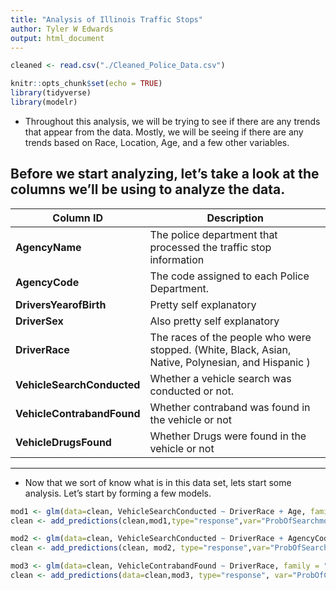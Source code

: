 ---
title: "Analysis of Illinois Traffic Stops"
author: Tyler W Edwards
output: html_document
---

```{r setup, include=FALSE}

cleaned <- read.csv("./Cleaned_Police_Data.csv")

knitr::opts_chunk$set(echo = TRUE)
library(tidyverse)
library(modelr)

```

* Throughout this analysis, we will be trying to see if there are any trends that appear from the data. Mostly, we will be seeing if there are any trends based on Race, Location, Age, and a few other variables.

## Before we start analyzing, let's take a look at the columns we'll be using to analyze the data.

| Column ID  |  Description                                                                              |
|------------|-------------------------------------------------------------------------------------------|
|  **AgencyName** |  The police department that processed the traffic stop information                       |
| **AgencyCode**  |  The code assigned to each Police Department. |
| **DriversYearofBirth**       | Pretty self explanatory               |
| **DriverSex**   | Also pretty self explanatory                                                        |
| **DriverRace**  | The races of the people who were stopped. (White, Black, Asian, Native, Polynesian, and Hispanic )                                             |
| **VehicleSearchConducted**      | Whether a vehicle search was conducted or not.                                  |
| **VehicleContrabandFound**      | Whether contraband was found in the vehicle or not                                  |
| **VehicleDrugsFound**     | Whether Drugs were found in the vehicle or not                                |

___

* Now that we sort of know what is in this data set, lets start some analysis. Let's start by forming a few models.

```{r}
mod1 <- glm(data=clean, VehicleSearchConducted ~ DriverRace + Age, family="binomial")
clean <- add_predictions(clean,mod1,type="response",var="ProbOfSearchmod1")

mod2 <- glm(data=clean, VehicleSearchConducted ~ DriverRace + AgencyCode, family="binomial")
clean <- add_predictions(clean, mod2, type="response",var="ProbOfSearchmod2")

mod3 <- glm(data=clean, VehicleContrabandFound ~ DriverRace, family = "binomial")
clean <- add_predictions(data=clean,mod3, type="response", var="ProbOfContrbandmod3")

```





















